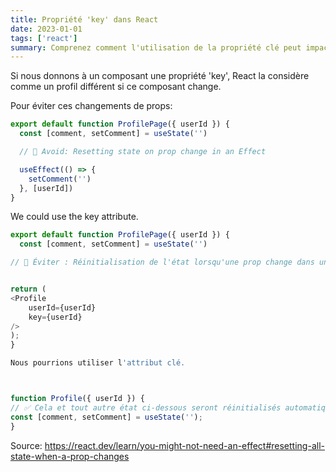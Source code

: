 ```yaml
---
title: Propriété 'key' dans React
date: 2023-01-01
tags: ['react']
summary: Comprenez comment l'utilisation de la propriété clé peut impacter le comportement des composants dans React.
---
```


Si nous donnons à un composant une propriété 'key', React la considère comme un profil différent si ce composant change.

Pour éviter ces changements de props:


```ts
export default function ProfilePage({ userId }) {
  const [comment, setComment] = useState('')

  // 🔴 Avoid: Resetting state on prop change in an Effect

  useEffect(() => {
    setComment('')
  }, [userId])
}
```

We could use the key attribute.

```ts
export default function ProfilePage({ userId }) {
  const [comment, setComment] = useState('')

// 🔴 Éviter : Réinitialisation de l'état lorsqu'une prop change dans un effet


return (
<Profile
	userId={userId}
	key={userId}
/>
);
}

Nous pourrions utiliser l'attribut clé.



function Profile({ userId }) {
// ✅ Cela et tout autre état ci-dessous seront réinitialisés automatiquement lors du changement de clé
const [comment, setComment] = useState('');
}
```

Source: https://react.dev/learn/you-might-not-need-an-effect#resetting-all-state-when-a-prop-changes
